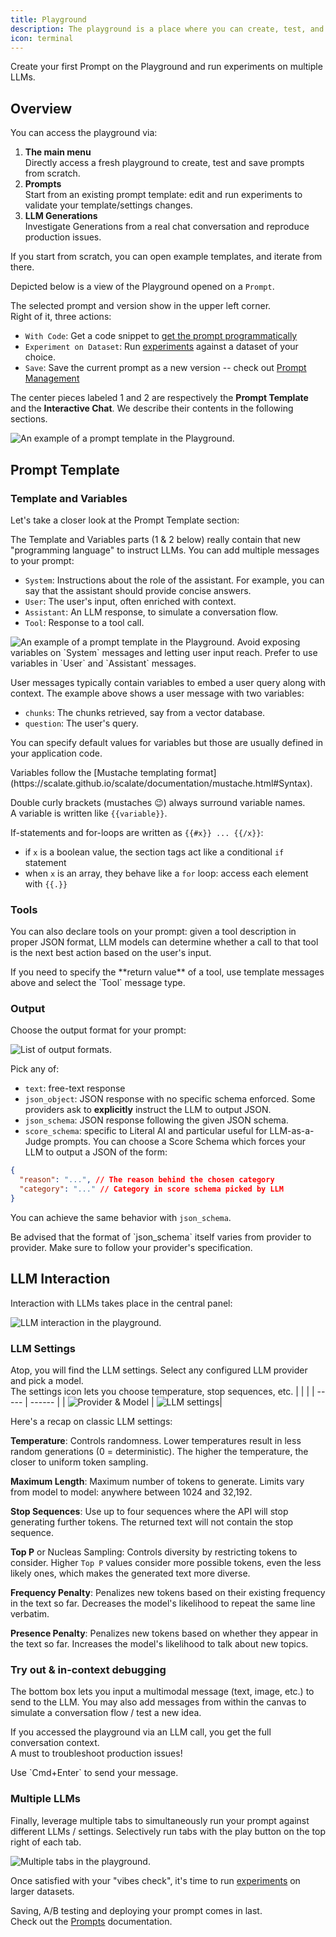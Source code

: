 ```yaml
---
title: Playground
description: The playground is a place where you can create, test, and debug prompts.
icon: terminal
---
```


<Card title="Try the Prompt Playground on Literal AI" icon="terminal" color="#FF0581" href="https://cloud.getliteral.ai">
  Create your first Prompt on the Playground and run experiments on multiple LLMs.
</Card>

## Overview
You can access the playground via:
1. **The main menu**  
Directly access a fresh playground to create, test and save prompts from scratch.
2. **Prompts**  
Start from an existing prompt template: edit and run experiments to validate your template/settings changes.
3. **LLM Generations**  
Investigate Generations from a real chat conversation and reproduce production issues.

<Note>
If you start from scratch, you can open example templates, and iterate from there.
</Note>


Depicted below is a view of the Playground opened on a `Prompt`.  

The selected prompt and version show in the upper left corner.  
Right of it, three actions:
- `With Code`: Get a code snippet to [get the prompt programmatically](/guides/prompts#programmatically)
- `Experiment on Dataset`: Run [experiments](/guides/experiment) against a dataset of your choice.
- `Save`: Save the current prompt as a new version -- check out [Prompt Management](/guides/prompts)

The center pieces labeled 1 and 2 are respectively the **Prompt Template** and the **Interactive Chat**. 
We describe their contents in the following sections.
<Frame caption="Playground Overview">
  <img src="/images/playground-overview.png" alt="An example of a prompt template in the Playground." />
</Frame>


## Prompt Template

### Template and Variables

Let's take a closer look at the Prompt Template section:


The Template and Variables parts (1 & 2 below) really contain that new "programming language" to instruct LLMs. 
You can add multiple messages to your prompt:
- `System`: Instructions about the role of the assistant. For example, you can say that the assistant should provide concise answers. 
- `User`: The user's input, often enriched with context.
- `Assistant`: An LLM response, to simulate a conversation flow.
- `Tool`: Response to a tool call.

<Frame caption="Prompt Template">
  <img src="/images/prompt-template-playground.png" alt="An example of a prompt template in the Playground." />
</Frame>

<Warning>
Avoid exposing variables on `System` messages and letting user input reach. Prefer to use variables in `User` and `Assistant` messages.
</Warning>

User messages typically contain variables to embed a user query along with context. 
The example above shows a user message with two variables:
- `chunks`: The chunks retrieved, say from a vector database.
- `question`: The user's query.

You can specify default values for variables but those are usually defined in your application code.

<Info>
Variables follow the [Mustache templating format](https://scalate.github.io/scalate/documentation/mustache.html#Syntax).  

Double curly brackets (mustaches 😉) always surround variable names.  
A variable is written like `{{variable}}`. 

If-statements and for-loops are written as `{{#x}} ... {{/x}}`:
- if `x` is a boolean value, the section tags act like a conditional `if` statement
- when `x` is an array, they behave like a `for` loop: access each element with `{{.}}`
</Info>

### Tools

You can also declare tools on your prompt: given a tool description in proper JSON format, LLM models can determine whether a call to that tool is the next
best action based on the user's input.

<Note>
If you need to specify the **return value** of a tool, use template messages above and select the `Tool` message type.
</Note>

### Output

Choose the output format for your prompt:

<Frame caption="Output formats">
  <img src="/images/playground-output.png" alt="List of output formats." />
</Frame>

Pick any of:
- `text`: free-text response
- `json_object`: JSON response with no specific schema enforced. Some providers ask to **explicitly** instruct the LLM to output JSON.
- `json_schema`: JSON response following the given JSON schema. 
- `score_schema`: specific to Literal AI and particular useful for LLM-as-a-Judge prompts. 
You can choose a Score Schema which forces your LLM to output a JSON of the form:
```json
{
  "reason": "...", // The reason behind the chosen category
  "category": "..." // Category in score schema picked by LLM
}
```

You can achieve the same behavior with `json_schema`.


<Warning>
Be advised that the format of `json_schema` itself varies from provider to provider.  
Make sure to follow your provider's specification.
</Warning>

## LLM Interaction

Interaction with LLMs takes place in the central panel:

<Frame caption="LLM Interaction">
  <img src="/images/playground-interaction.png" alt="LLM interaction in the playground." />
</Frame>

### LLM Settings

Atop, you will find the LLM settings. Select any configured LLM provider and pick a model.  
The settings icon lets you choose temperature, stop sequences, etc.
|  |  |
| ----- | ------ |
| <Frame caption="Provider & Model"><img src="/images/playground-llm-model.png" alt="Provider & Model" /></Frame> | <Frame caption="LLM Settings"><img src="/images/playground-llm-settings.png" alt="LLM settings" /></Frame>|

<Note>
Here's a recap on classic LLM settings:  

**Temperature**: Controls randomness. Lower temperatures result in less random generations (0 = deterministic). The higher the temperature, the closer to uniform token sampling.

**Maximum Length**: Maximum number of tokens to generate. Limits vary from model to model: anywhere between 1024 and 32,192.  

**Stop Sequences**: Use up to four sequences where the API will stop generating further tokens. The returned text will not contain the stop sequence.

**Top P** or Nucleas Sampling: Controls diversity by restricting tokens to consider. Higher `Top P` values consider more possible tokens, even the less likely ones, which makes the generated text more diverse.

**Frequency Penalty**: Penalizes new tokens based on their existing frequency in the text so far. Decreases the model's likelihood to repeat the same line verbatim.

**Presence Penalty**: Penalizes new tokens based on whether they appear in the text so far. Increases the model's likelihood to talk about new topics.
</Note>

### Try out & in-context debugging

The bottom box lets you input a multimodal message (text, image, etc.) to send to the LLM. 
You may also add messages from within the canvas to simulate a conversation flow / test a new idea.

If you accessed the playground via an LLM call, you get the full conversation context.  
A must to troubleshoot production issues!

<Tip>
Use `Cmd+Enter` to send your message.
</Tip>

### Multiple LLMs

Finally, leverage multiple tabs to simultaneously run your prompt against different LLMs / settings. 
Selectively run tabs with the play button on the top right of each tab.

<Frame caption="Multiple tabs">
  <img src="/images/playground-tabs.gif" alt="Multiple tabs in the playground." />
</Frame>


Once satisfied with your "vibes check", it's time to run [experiments](/guides/experiment) on larger datasets. 

Saving, A/B testing and deploying your prompt comes in last.  
Check out the [Prompts](/guides/prompt) documentation.
